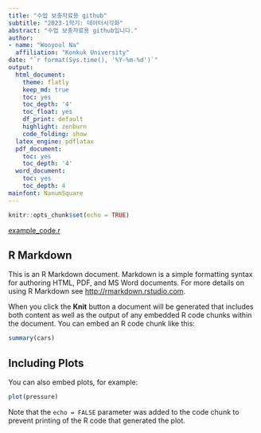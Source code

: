 ```yaml
---
title: "수업 보충자료용 github"
subtitle: "2023-1학기: 데이터시각화"
abstract: "수업 보충자료용 github입니다."
author:
- name: "Wooyoul Na"
  affiliation: "Konkuk University"  
date: "`r format(Sys.time(), '%Y-%m-%d')`"
output: 
  html_document:
    theme: flatly
    keep_md: true
    toc: yes
    toc_depth: '4'
    toc_float: yes
    df_print: default
    highlight: zenburn
    code_folding: show
  latex_engine: pdflatax
  pdf_document:
    toc: yes
    toc_depth: '4'
  word_document:
    toc: yes
    toc_depth: 4
mainfont: NanumSquare
---
```


```r
knitr::opts_chunk$set(echo = TRUE)
```


[example_code.r](https://github.com/Wooyoul/Lec_2023_1_datvis/blob/0545de63930c6ca645629610ba3294180d6f7ae1/R/example_code.r)

## R Markdown

This is an R Markdown document. Markdown is a simple formatting syntax for authoring HTML, PDF, and MS Word documents. For more details on using R Markdown see <http://rmarkdown.rstudio.com>.

When you click the **Knit** button a document will be generated that includes both content as well as the output of any embedded R code chunks within the document. You can embed an R code chunk like this:

```r
summary(cars)
```

## Including Plots

You can also embed plots, for example:

```r
plot(pressure)
```

Note that the `echo = FALSE` parameter was added to the code chunk to prevent printing of the R code that generated the plot.
